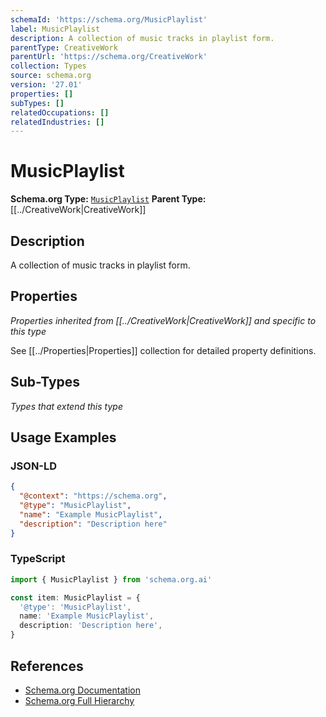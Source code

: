 ```yaml
---
schemaId: 'https://schema.org/MusicPlaylist'
label: MusicPlaylist
description: A collection of music tracks in playlist form.
parentType: CreativeWork
parentUrl: 'https://schema.org/CreativeWork'
collection: Types
source: schema.org
version: '27.01'
properties: []
subTypes: []
relatedOccupations: []
relatedIndustries: []
---
```

# MusicPlaylist

**Schema.org Type:** [`MusicPlaylist`](https://schema.org/MusicPlaylist)
**Parent Type:** [[../CreativeWork|CreativeWork]]

## Description

A collection of music tracks in playlist form.

## Properties

*Properties inherited from [[../CreativeWork|CreativeWork]] and specific to this type*

See [[../Properties|Properties]] collection for detailed property definitions.

## Sub-Types

*Types that extend this type*

## Usage Examples

### JSON-LD

```json
{
  "@context": "https://schema.org",
  "@type": "MusicPlaylist",
  "name": "Example MusicPlaylist",
  "description": "Description here"
}
```

### TypeScript

```typescript
import { MusicPlaylist } from 'schema.org.ai'

const item: MusicPlaylist = {
  '@type': 'MusicPlaylist',
  name: 'Example MusicPlaylist',
  description: 'Description here',
}
```

## References

- [Schema.org Documentation](https://schema.org/MusicPlaylist)
- [Schema.org Full Hierarchy](https://schema.org/docs/full.html)

